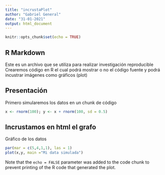 ```yaml
---
title: "incrustaPlot"
author: "Gabriel General"
date: "31-01-2021"
output: html_document
---
```


```r
knitr::opts_chunk$set(echo = TRUE)
```

## R Markdown

Este es un archivo que se utiliza para realizar investigación reproducible
Crearemos código en R el cual podrá mostrar o no el código fuente
y podrá incustrar imágenes como gráficos (plot)


## Presentación
Primero simularemos los datos en un chunk de código
```r

x <- rnorm(100); y <- x + rnorm(100, sd = 0.5)


```

## Incrustamos en html el grafo

Gráfico de los datos

```r
par(mar = c(5,4,1,1), las = 1)
plot(x,y, main ="Mi data simulada")

```

Note that the `echo = FALSE` parameter was added to the code chunk to prevent printing of the R code that generated the plot.
